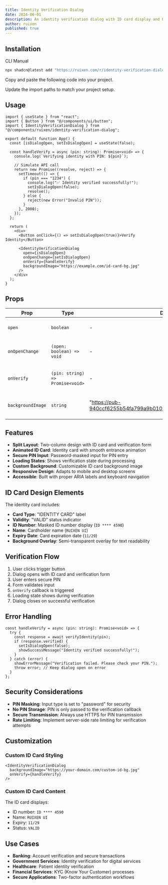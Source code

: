 ```yaml
---
title: Identity Verification Dialog
date: 2024-06-01
description: An identity verification dialog with ID card display and PIN input form.
author: ruixen
published: true
---
```


<ComponentPreview name="identity-verification-dialog-demo" />

## Installation

<Tabs defaultValue="cli">

<TabsList>
  <TabsTrigger value="cli">CLI</TabsTrigger>
  <TabsTrigger value="manual">Manual</TabsTrigger>
</TabsList>
<TabsContent value="cli">

```bash
npx shadcn@latest add "https://ruixen.com/r/identity-verification-dialog"
```

</TabsContent>

<TabsContent value="manual">

<Steps>

<Step>Copy and paste the following code into your project.</Step>

<ComponentSource name="identity-verification-dialog" />

<Step>Update the import paths to match your project setup.</Step>

</Steps>

</TabsContent>

</Tabs>

## Usage

```tsx
import { useState } from "react";
import { Button } from "@/components/ui/button";
import { IdentityVerificationDialog } from "@/components/ruixen/identity-verification-dialog";

export default function App() {
  const [isDialogOpen, setIsDialogOpen] = useState(false);

  const handleVerify = async (pin: string): Promise<void> => {
    console.log(`Verifying identity with PIN: ${pin}`);

    // Simulate API call
    return new Promise((resolve, reject) => {
      setTimeout(() => {
        if (pin === "1234") {
          console.log("✅ Identity verified successfully!");
          setIsDialogOpen(false);
          resolve();
        } else {
          reject(new Error("Invalid PIN"));
        }
      }, 2000);
    });
  };

  return (
    <div>
      <Button onClick={() => setIsDialogOpen(true)}>Verify Identity</Button>

      <IdentityVerificationDialog
        open={isDialogOpen}
        onOpenChange={setIsDialogOpen}
        onVerify={handleVerify}
        backgroundImage="https://example.com/id-card-bg.jpg"
      />
    </div>
  );
}
```

## Props

| Prop              | Type                             | Default                                                               | Description                              |
| ----------------- | -------------------------------- | --------------------------------------------------------------------- | ---------------------------------------- |
| `open`            | `boolean`                        | -                                                                     | Whether the dialog is open               |
| `onOpenChange`    | `(open: boolean) => void`        | -                                                                     | Callback when dialog state changes       |
| `onVerify`        | `(pin: string) => Promise<void>` | -                                                                     | Async callback for identity verification |
| `backgroundImage` | `string`                         | "https://pub-940ccf6255b54fa799a9b01050e6c227.r2.dev/ruixen_moon.png" | Background image URL for the ID card     |

## Features

- **Split Layout**: Two-column design with ID card and verification form
- **Animated ID Card**: Identity card with smooth entrance animation
- **Secure PIN Input**: Password-masked input for PIN entry
- **Loading States**: Shows verification state during processing
- **Custom Background**: Customizable ID card background image
- **Responsive Design**: Adapts to mobile and desktop screens
- **Accessible**: Built with proper ARIA labels and keyboard navigation

## ID Card Design Elements

The identity card includes:

- **Card Type**: "IDENTITY CARD" label
- **Validity**: "VALID" status indicator
- **ID Number**: Masked ID number display (`ID **** 4590`)
- **Name**: Cardholder name (`RUIXEN UI`)
- **Expiry Date**: Card expiration date (`11/29`)
- **Background Overlay**: Semi-transparent overlay for text readability

## Verification Flow

1. User clicks trigger button
2. Dialog opens with ID card and verification form
3. User enters secure PIN
4. Form validates input
5. `onVerify` callback is triggered
6. Loading state shows during verification
7. Dialog closes on successful verification

## Error Handling

```tsx
const handleVerify = async (pin: string): Promise<void> => {
  try {
    const response = await verifyIdentity(pin);
    if (response.verified) {
      setIsDialogOpen(false);
      showSuccessMessage("Identity verified successfully!");
    }
  } catch (error) {
    showErrorMessage("Verification failed. Please check your PIN.");
    throw error; // Keep dialog open on error
  }
};
```

## Security Considerations

- **PIN Masking**: Input type is set to "password" for security
- **No PIN Storage**: PIN is only passed to the verification callback
- **Secure Transmission**: Always use HTTPS for PIN transmission
- **Rate Limiting**: Implement server-side rate limiting for verification attempts

## Customization

### Custom ID Card Styling

```tsx
<IdentityVerificationDialog
  backgroundImage="https://your-domain.com/custom-id-bg.jpg"
  onVerify={handleVerify}
/>
```

### Custom ID Card Content

The ID card displays:

- ID number: `ID **** 4590`
- Name: `RUIXEN UI`
- Expiry: `11/29`
- Status: `VALID`

## Use Cases

- **Banking**: Account verification and secure transactions
- **Government Services**: Identity verification for digital services
- **Healthcare**: Patient identity verification
- **Financial Services**: KYC (Know Your Customer) processes
- **Secure Applications**: Two-factor authentication workflows
